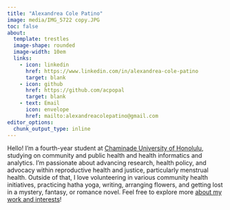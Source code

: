 ```yaml
---
title: "Alexandrea Cole Patino"
image: media/IMG_5722 copy.JPG
toc: false
about: 
  template: trestles
  image-shape: rounded
  image-width: 10em
  links:
    - icon: linkedin
      href: https://www.linkedin.com/in/alexandrea-cole-patino
      target: blank
    - icon: github
      href: https://github.com/acpopal
      target: blank
    - text: Email
      icon: envelope
      href: mailto:alexandreacolepatino@gmail.com
editor_options: 
  chunk_output_type: inline
---
```


Hello! I’m a fourth-year student at [Chaminade University of Honolulu](https://chaminade.edu){target="blank_"}, studying on community and public health and health informatics and analytics. I’m passionate about advancing research, health policy, and advocacy within reproductive health and justice, particularly menstrual health. Outside of that, I love volunteering in various community health initiatives, practicing hatha yoga, writing, arranging flowers, and getting lost in a mystery, fantasy, or romance novel. Feel free to explore more [about my work and interests](about.qmd)!
